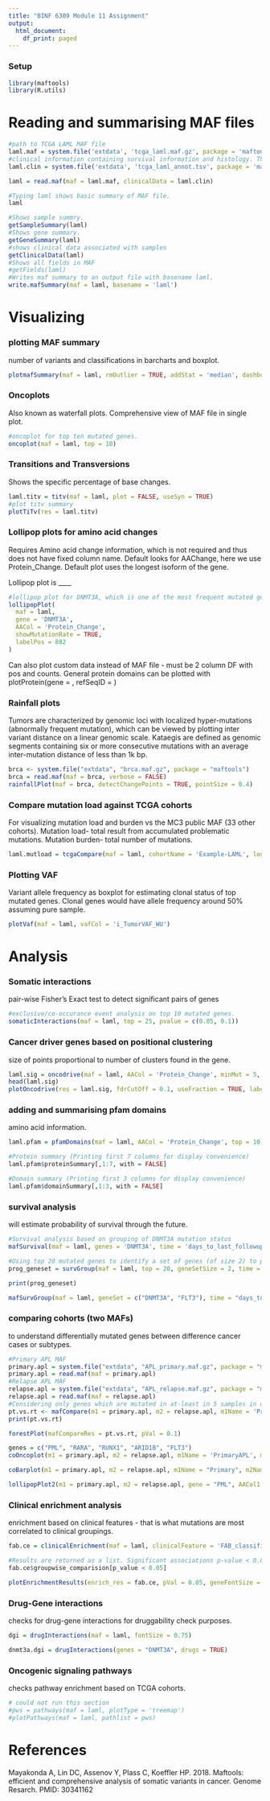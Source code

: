 ```yaml
---
title: "BINF 6309 Module 11 Assignment"
output:
  html_document:
    df_print: paged
---
```


### Setup 

```r

library(maftools)
library(R.utils)

```


# Reading and summarising MAF files

```r

#path to TCGA LAML MAF file
laml.maf = system.file('extdata', 'tcga_laml.maf.gz', package = 'maftools') 
#clinical information containing survival information and histology. This is optional
laml.clin = system.file('extdata', 'tcga_laml_annot.tsv', package = 'maftools') 

laml = read.maf(maf = laml.maf, clinicalData = laml.clin)

#Typing laml shows basic summary of MAF file.
laml

```


```r

#Shows sample summry.
getSampleSummary(laml)
#Shows gene summary.
getGeneSummary(laml)
#shows clinical data associated with samples
getClinicalData(laml)
#Shows all fields in MAF
#getFields(laml)
#Writes maf summary to an output file with basename laml.
write.mafSummary(maf = laml, basename = 'laml')

```


# Visualizing

### plotting MAF summary

number of variants and classifications in barcharts and boxplot.

```r

plotmafSummary(maf = laml, rmOutlier = TRUE, addStat = 'median', dashboard = TRUE, titvRaw = FALSE)

```


### Oncoplots

Also known as waterfall plots. Comprehensive view of MAF file in single plot.

```r

#oncoplot for top ten mutated genes.
oncoplot(maf = laml, top = 10)

```


### Transitions and Transversions

Shows the specific percentage of base changes.

```r

laml.titv = titv(maf = laml, plot = FALSE, useSyn = TRUE)
#plot titv summary
plotTiTv(res = laml.titv)

```


### Lollipop plots for amino acid changes

Requires Amino acid change information, which is not required and thus does not have fixed column name. Default looks for AAChange, here we use Protein_Change. Default plot uses the longest isoform of the gene.

Lollipop plot is ____

```r

#lollipop plot for DNMT3A, which is one of the most frequent mutated gene in Leukemia.
lollipopPlot(
  maf = laml,
  gene = 'DNMT3A',
  AACol = 'Protein_Change',
  showMutationRate = TRUE,
  labelPos = 882
)

```

Can also plot custom data instead of MAF file - must be 2 column DF with pos and counts. General protein domains can be plotted with plotProtein(gene = , refSeqID = )


### Rainfall plots

Tumors are characterized by genomic loci with localized hyper-mutations (abnormally frequent mutation), which can be viewed by plotting inter variant distance on a linear genomic scale. Kataegis are defined as genomic segments containing six or more consecutive mutations with an average inter-mutation distance of less than 1k bp.

```r

brca <- system.file("extdata", "brca.maf.gz", package = "maftools")
brca = read.maf(maf = brca, verbose = FALSE)
rainfallPlot(maf = brca, detectChangePoints = TRUE, pointSize = 0.4)

```


### Compare mutation load against TCGA cohorts

For visualizing mutation load and burden vs the MC3 public MAF (33 other cohorts).
Mutation load- total result from accumulated problematic mutations.
Mutation burden- total number of mutations.

```r

laml.mutload = tcgaCompare(maf = laml, cohortName = 'Example-LAML', logscale = TRUE, capture_size = 50)

```


### Plotting VAF

Variant allele frequency as boxplot for estimating clonal status of top mutated genes. Clonal genes would have allele frequency around 50% assuming pure sample.

```r

plotVaf(maf = laml, vafCol = 'i_TumorVAF_WU')


```


# Analysis

### Somatic interactions

pair-wise Fisher’s Exact test to detect significant pairs of genes

```r

#exclusive/co-occurance event analysis on top 10 mutated genes. 
somaticInteractions(maf = laml, top = 25, pvalue = c(0.05, 0.1))

```


### Cancer driver genes based on positional clustering

size of points proportional to number of clusters found in the gene.

```r

laml.sig = oncodrive(maf = laml, AACol = 'Protein_Change', minMut = 5, pvalMethod = 'zscore')
head(laml.sig)
plotOncodrive(res = laml.sig, fdrCutOff = 0.1, useFraction = TRUE, labelSize = 0.5)

```


### adding and summarising pfam domains

amino acid information.

```r

laml.pfam = pfamDomains(maf = laml, AACol = 'Protein_Change', top = 10)

#Protein summary (Printing first 7 columns for display convenience)
laml.pfam$proteinSummary[,1:7, with = FALSE]

#Domain summary (Printing first 3 columns for display convenience)
laml.pfam$domainSummary[,1:3, with = FALSE]


```


### survival analysis

will estimate probability of survival through the future.

```r

#Survival analysis based on grouping of DNMT3A mutation status
mafSurvival(maf = laml, genes = 'DNMT3A', time = 'days_to_last_followup', Status = 'Overall_Survival_Status', isTCGA = TRUE)

#Using top 20 mutated genes to identify a set of genes (of size 2) to predict poor prognostic groups
prog_geneset = survGroup(maf = laml, top = 20, geneSetSize = 2, time = "days_to_last_followup", Status = "Overall_Survival_Status", verbose = FALSE)

print(prog_geneset)

mafSurvGroup(maf = laml, geneSet = c("DNMT3A", "FLT3"), time = "days_to_last_followup", Status = "Overall_Survival_Status")

```


### comparing cohorts (two MAFs)

to understand differentially mutated genes between difference cancer cases or subtypes.

```r

#Primary APL MAF
primary.apl = system.file("extdata", "APL_primary.maf.gz", package = "maftools")
primary.apl = read.maf(maf = primary.apl)
#Relapse APL MAF
relapse.apl = system.file("extdata", "APL_relapse.maf.gz", package = "maftools")
relapse.apl = read.maf(maf = relapse.apl)
#Considering only genes which are mutated in at-least in 5 samples in one of the cohort to avoid bias due to genes mutated in single sample.
pt.vs.rt <- mafCompare(m1 = primary.apl, m2 = relapse.apl, m1Name = 'Primary', m2Name = 'Relapse', minMut = 5)
print(pt.vs.rt)

forestPlot(mafCompareRes = pt.vs.rt, pVal = 0.1)

genes = c("PML", "RARA", "RUNX1", "ARID1B", "FLT3")
coOncoplot(m1 = primary.apl, m2 = relapse.apl, m1Name = 'PrimaryAPL', m2Name = 'RelapseAPL', genes = genes, removeNonMutated = TRUE)

coBarplot(m1 = primary.apl, m2 = relapse.apl, m1Name = "Primary", m2Name = "Relapse")

lollipopPlot2(m1 = primary.apl, m2 = relapse.apl, gene = "PML", AACol1 = "amino_acid_change", AACol2 = "amino_acid_change", m1_name = "Primary", m2_name = "Relapse")

```


### Clinical enrichment analysis

enrichment based on clinical features - that is what mutations are most correlated to clinical groupings.

```r

fab.ce = clinicalEnrichment(maf = laml, clinicalFeature = 'FAB_classification')

#Results are returned as a list. Significant associations p-value < 0.05
fab.ce$groupwise_comparision[p_value < 0.05]

plotEnrichmentResults(enrich_res = fab.ce, pVal = 0.05, geneFontSize = 0.5, annoFontSize = 0.6)


```


### Drug-Gene interactions

checks for drug-gene interactions for druggability check purposes.

```r

dgi = drugInteractions(maf = laml, fontSize = 0.75)

dnmt3a.dgi = drugInteractions(genes = "DNMT3A", drugs = TRUE)

```


### Oncogenic signaling pathways

checks pathway enrichment based on TCGA cohorts.

```r
# could not run this section 
#pws = pathways(maf = laml, plotType = 'treemap')
#plotPathways(maf = laml, pathlist = pws)

```


# References

Mayakonda A, Lin DC, Assenov Y, Plass C, Koeffler HP. 2018. Maftools: efficient and comprehensive analysis of somatic variants in cancer. Genome Resarch. PMID: 30341162






